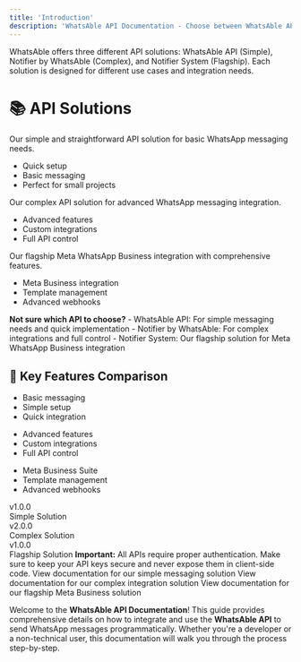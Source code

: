 ```yaml
---
title: 'Introduction'
description: 'WhatsAble API Documentation - Choose between WhatsAble API, Notifier by WhatsAble, and Notifier System'
---
```


<Note>
  WhatsAble offers three different API solutions: WhatsAble API (Simple), Notifier by WhatsAble (Complex), and Notifier System (Flagship). Each solution is designed for different use cases and integration needs.
</Note>

# 📚 API Solutions

<CardGroup cols={3}>
  <Card title="WhatsAble API" icon="code" href="#whatsable-api">
    <div className="space-y-2">
      <p>Our simple and straightforward API solution for basic WhatsApp messaging needs.</p>
      <ul className="space-y-1">
        <li className="flex items-center">
          <CheckIcon className="w-4 h-4 text-green-500 mr-2" />
          <span>Quick setup</span>
        </li>
        <li className="flex items-center">
          <CheckIcon className="w-4 h-4 text-green-500 mr-2" />
          <span>Basic messaging</span>
        </li>
        <li className="flex items-center">
          <CheckIcon className="w-4 h-4 text-green-500 mr-2" />
          <span>Perfect for small projects</span>
        </li>
      </ul>
    </div>
  </Card>

  <Card title="Notifier by WhatsAble" icon="bell" href="#notifier-api">
    <div className="space-y-2">
      <p>Our complex API solution for advanced WhatsApp messaging integration.</p>
      <ul className="space-y-1">
        <li className="flex items-center">
          <CheckIcon className="w-4 h-4 text-green-500 mr-2" />
          <span>Advanced features</span>
        </li>
        <li className="flex items-center">
          <CheckIcon className="w-4 h-4 text-green-500 mr-2" />
          <span>Custom integrations</span>
        </li>
        <li className="flex items-center">
          <CheckIcon className="w-4 h-4 text-green-500 mr-2" />
          <span>Full API control</span>
        </li>
      </ul>
    </div>
  </Card>

  <Card title="Notifier System" icon="message-square" href="#notifier-system">
    <div className="space-y-2">
      <p>Our flagship Meta WhatsApp Business integration with comprehensive features.</p>
      <ul className="space-y-1">
        <li className="flex items-center">
          <CheckIcon className="w-4 h-4 text-green-500 mr-2" />
          <span>Meta Business integration</span>
        </li>
        <li className="flex items-center">
          <CheckIcon className="w-4 h-4 text-green-500 mr-2" />
          <span>Template management</span>
        </li>
        <li className="flex items-center">
          <CheckIcon className="w-4 h-4 text-green-500 mr-2" />
          <span>Advanced webhooks</span>
        </li>
      </ul>
    </div>
  </Card>
</CardGroup>

<Note type="info">
  <strong>Not sure which API to choose?</strong> 
  - WhatsAble API: For simple messaging needs and quick implementation
  - Notifier by WhatsAble: For complex integrations and full control
  - Notifier System: Our flagship solution for Meta WhatsApp Business integration
</Note>

## 📌 Key Features Comparison

<CardGroup cols={3}>
  <Card title="WhatsAble API">
    <ul className="space-y-2">
      <li className="flex items-center">
        <CheckIcon className="w-5 h-5 text-green-500 mr-2" />
        <span>Basic messaging</span>
      </li>
      <li className="flex items-center">
        <CheckIcon className="w-5 h-5 text-green-500 mr-2" />
        <span>Simple setup</span>
      </li>
      <li className="flex items-center">
        <CheckIcon className="w-5 h-5 text-green-500 mr-2" />
        <span>Quick integration</span>
      </li>
    </ul>
  </Card>

  <Card title="Notifier by WhatsAble">
    <ul className="space-y-2">
      <li className="flex items-center">
        <CheckIcon className="w-5 h-5 text-green-500 mr-2" />
        <span>Advanced features</span>
      </li>
      <li className="flex items-center">
        <CheckIcon className="w-5 h-5 text-green-500 mr-2" />
        <span>Custom integrations</span>
      </li>
      <li className="flex items-center">
        <CheckIcon className="w-5 h-5 text-green-500 mr-2" />
        <span>Full API control</span>
      </li>
    </ul>
  </Card>

  <Card title="Notifier System">
    <ul className="space-y-2">
      <li className="flex items-center">
        <CheckIcon className="w-5 h-5 text-green-500 mr-2" />
        <span>Meta Business Suite</span>
      </li>
      <li className="flex items-center">
        <CheckIcon className="w-5 h-5 text-green-500 mr-2" />
        <span>Template management</span>
      </li>
      <li className="flex items-center">
        <CheckIcon className="w-5 h-5 text-green-500 mr-2" />
        <span>Advanced webhooks</span>
      </li>
    </ul>
  </Card>
</CardGroup>

<CardGroup cols={3}>
  <Card title="WhatsAble API" icon="code">
    <div className="text-2xl font-bold text-green-500 mb-2">v1.0.0</div>
    Simple Solution
  </Card>
  <Card title="Notifier API" icon="bell">
    <div className="text-2xl font-bold text-blue-500 mb-2">v2.0.0</div>
    Complex Solution
  </Card>
  <Card title="Notifier System" icon="message-square">
    <div className="text-2xl font-bold text-purple-500 mb-2">v1.0.0</div>
    Flagship Solution
  </Card>
</CardGroup>

<Note type="warning">
  <strong>Important:</strong> All APIs require proper authentication. Make sure to keep your API keys secure and never expose them in client-side code.
</Note>

<CardGroup cols={3}>
  <Card title="WhatsAble API Documentation" icon="book" href="#whatsable-api">
    View documentation for our simple messaging solution
  </Card>
  <Card title="Notifier API Documentation" icon="book" href="#notifier-api">
    View documentation for our complex integration solution
  </Card>
  <Card title="Notifier System Documentation" icon="book" href="#notifier-system">
    View documentation for our flagship Meta Business solution
  </Card>
</CardGroup>

Welcome to the **WhatsAble API Documentation**! This guide provides comprehensive details on how to integrate and use the **WhatsAble API** to send WhatsApp messages programmatically. Whether you're a developer or a non-technical user, this documentation will walk you through the process step-by-step.
